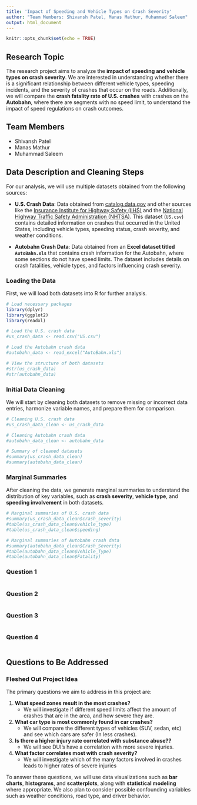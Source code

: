 ```yaml
---
title: 'Impact of Speeding and Vehicle Types on Crash Severity'
author: "Team Members: Shivansh Patel, Manas Mathur, Muhammad Saleem"
output: html_document
---
```


```r
knitr::opts_chunk$set(echo = TRUE)
```

## Research Topic

The research project aims to analyze the **impact of speeding and vehicle types on crash severity**. We are interested in understanding whether there is a significant relationship between different vehicle types, speeding incidents, and the severity of crashes that occur on the roads. Additionally, we will compare the **crash fatality rate of U.S. crashes** with crashes on the **Autobahn**, where there are segments with no speed limit, to understand the impact of speed regulations on crash outcomes.

## Team Members

- Shivansh Patel
- Manas Mathur
- Muhammad Saleem

## Data Description and Cleaning Steps

For our analysis, we will use multiple datasets obtained from the following sources:

- **U.S. Crash Data**: Data obtained from [catalog.data.gov](https://catalog.data.gov/dataset/crash-reporting-drivers-data/resource/9851a37f-4f32-464e-8ba6-c23023653a7f) and other sources like the [Insurance Institute for Highway Safety (IIHS)](https://www.iihs.org/topics/fatality-statistics/detail/yearly-snapshot) and the [National Highway Traffic Safety Administration (NHTSA)](https://www.nhtsa.gov/file-downloads?p=nhtsa/downloads/CISS/). This dataset (`US.csv`) contains detailed information on crashes that occurred in the United States, including vehicle types, speeding status, crash severity, and weather conditions.

- **Autobahn Crash Data**: Data obtained from an **Excel dataset titled `AutoBahn.xls`** that contains crash information for the Autobahn, where some sections do not have speed limits. The dataset includes details on crash fatalities, vehicle types, and factors influencing crash severity.

### Loading the Data

First, we will load both datasets into R for further analysis.

```r
# Load necessary packages
library(dplyr)
library(ggplot2)
library(readxl)

# Load the U.S. crash data
#us_crash_data <- read.csv("US.csv")

# Load the Autobahn crash data
#autobahn_data <- read_excel("AutoBahn.xls")

# View the structure of both datasets
#str(us_crash_data)
#str(autobahn_data)
```

### Initial Data Cleaning

We will start by cleaning both datasets to remove missing or incorrect data entries, harmonize variable names, and prepare them for comparison.

```r
# Cleaning U.S. crash data
#us_crash_data_clean <- us_crash_data

# Cleaning Autobahn crash data
#autobahn_data_clean <- autobahn_data

# Summary of cleaned datasets
#summary(us_crash_data_clean)
#summary(autobahn_data_clean)
```

### Marginal Summaries

After cleaning the data, we generate marginal summaries to understand the distribution of key variables, such as **crash severity**, **vehicle type**, and **speeding involvement** in both datasets.

```r
# Marginal summaries of U.S. crash data
#summary(us_crash_data_clean$crash_severity)
#table(us_crash_data_clean$vehicle_type)
#table(us_crash_data_clean$speeding)

# Marginal summaries of Autobahn crash data
#summary(autobahn_data_clean$Crash_Severity)
#table(autobahn_data_clean$Vehicle_Type)
#table(autobahn_data_clean$Fatality)
```

### Question 1

```r


```


### Question 2

```r


```


### Question 3

```r


```


### Question 4

```r


```


## Questions to Be Addressed

### Fleshed Out Project Idea

The primary questions we aim to address in this project are:

1. **What speed zones result in the most crashes?**
   - We will investigate if different speed limits affect the amount of crashes that are in the area, and how severe they are.

2. **What car type is most commonly found in car crashes?**
   - We will compare the different types of vehicles (SUV, sedan, etc) and see which cars are safer (In less crashes).

3. **Is there a higher injury rate correlated with substance abuse??**
   - We will see DUI's have a correlation with more severe injuries.


4. **What factor correlates most with crash severity?**
    - We will investigate which of the many factors involved in crashes leads to higher rates of severe injuries

To answer these questions, we will use data visualizations such as **bar charts**, **histograms**, and **scatterplots**, along with **statistical modeling** where appropriate. We also plan to consider possible confounding variables such as weather conditions, road type, and driver behavior.

